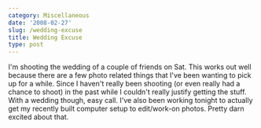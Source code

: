 ```yaml
---
category: Miscellaneous
date: '2008-02-27'
slug: /wedding-excuse
title: Wedding Excuse
type: post
---
```



I'm shooting the wedding of a couple of friends on Sat. This works
out well because there are a few photo related things that I've
been wanting to pick up for a while. Since I haven't really been
shooting (or even really had a chance to shoot) in the past while I
couldn't really justify getting the stuff. With a wedding though,
easy call. I've also been working tonight to actually get my
recently built computer setup to edit/work-on photos. Pretty darn
excited about that.